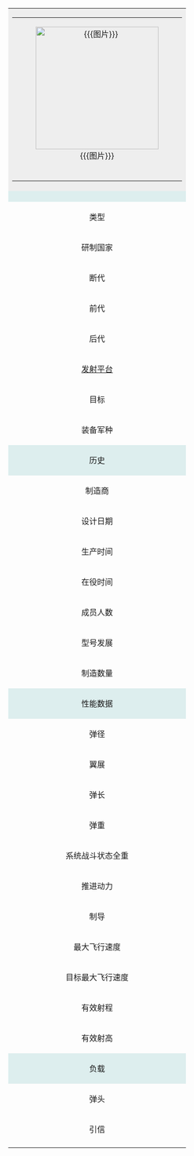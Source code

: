 {| class="wikitable" width=300 cellpadding=2 cellspacing=0 align=right style="margin-left:1em;margin-bottom:1em"
|-
|colspan=2 align=center style="background:#eeeeee"|
{| border=0 width=300 cellspacing=0 cellpadding=0
|style="text-align:center;background:#eeeeee"|
[[File:{{{图片}}}|250px]]
|-
|style="font-size:90%;text-align:center;background:#eeeeee"|{{{图片说明}}}
|}
|-
!colspan=2 style="background:#ddeeee"|{{{名称}}}
|-
|类型||{{{类型}}}
|-
|研制国家||{{{研制国家}}}
|-
|断代||{{{断代}}}
|-
|前代||{{{前代}}}
|-
|后代||{{{后代}}}
|-
|[[武器平台|发射平台]]||{{{平台}}}
|-
|目标||{{{目标}}}
|-
|装备军种||{{{装备军种}}}
|-
!colspan=2 style="background:#ddeeee"|历史
|-
|制造商||{{{制造商}}}
|-
|设计日期||{{{设计日期}}}
|-
|生产时间||{{{生产时间}}}
|-
|在役时间||{{{在役时间}}}
|-
|成员人数||{{{成员人数}}}
|-
|型号发展||{{{型号发展}}}
|-
|制造数量||{{{制造数量}}}
|-
!colspan=2 style="background:#ddeeee"|性能数据
|-
|弹径||{{{弹径}}}
|-
|翼展||{{{翼展}}}
|-
|弹长||{{{弹长}}}米
|-
|弹重||{{{弹重}}}千克
|-
|系统战斗状态全重||{{{系统战斗状态全重}}}千克
|-
|推进动力||{{{推进动力}}}
|-
|制导||{{{制导}}}
|-
|最大飞行速度||{{{最大飞行速度}}}
|-
|目标最大飞行速度||{{{目标最大飞行速度}}}
|-
|有效射程||{{{有效射程}}}米
|-
|有效射高||{{{有效射高}}}米
|-
!colspan=2 style="background:#ddeeee"|负载
|-
|弹头||{{{弹头}}}
|-
|引信||{{{引信}}}
|-
|}